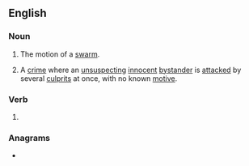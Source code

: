 ==English==

===Noun===
{{en-noun}}

# The motion of a [[swarm]].
# {{lb|en|colloquial|Canada}} A [[crime]] where an [[unsuspecting]] [[innocent]] [[bystander]] is [[attacked]] by several [[culprits]] at once, with no known [[motive]].

===Verb===
{{head|en|verb form}}

# {{present participle of|en|swarm|nocat=1}}

===Anagrams===
* {{anagrams|en|a=agimnrsw|swingarm|warmings}}